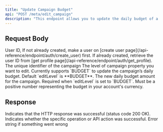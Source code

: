 ```yaml
---
title: "Update Campaign Budget"
api: "POST /meta/edit_campaign"
description: "This endpoint allows you to update the daily budget of a campaign."
---
```


## Request Body

<ParamField body="userId" type="string" required>
	User ID, If not already created, make a user on [create user
	page](/api-reference/endpoint/auth/create_user) first. If already created,
	retrieve the user ID from [get profile
	page](/api-reference/endpoint/auth/get_profile).
</ParamField>


<ParamField body="campaignId" type="string" required>
	The unique identifier of the campaign
</ParamField>

<ParamField body="editLevel" type="string" default="BUDGET">
	The level of campaign property you want to edit. 
	Currently supports `BUDGET` to update the campaign’s daily budget. 
	<Note>Default `editLevel` is **BUDGET**.</Note> 
</ParamField>

<ParamField body="amount" type="number" required>
	The new daily budget amount for the campaign. Required when `editLevel` is set to `BUDGET`. 
	Must be a positive number representing the budget in your account's currency.
</ParamField>

## Response

<ResponseField name="success" type="boolean">
	Indicates that the HTTP response was successful (status code 200 OK).
</ResponseField>

<ResponseField name="results" type="object">
	<Expandable title="Results Object">
		<ResponseField name="success" type="boolean">
			Indicates whether the specific operation or API action was
			successful.
		</ResponseField>
		<ResponseField name="error" type="string">
			Error string if something went wrong
		</ResponseField>
	</Expandable>
</ResponseField>
